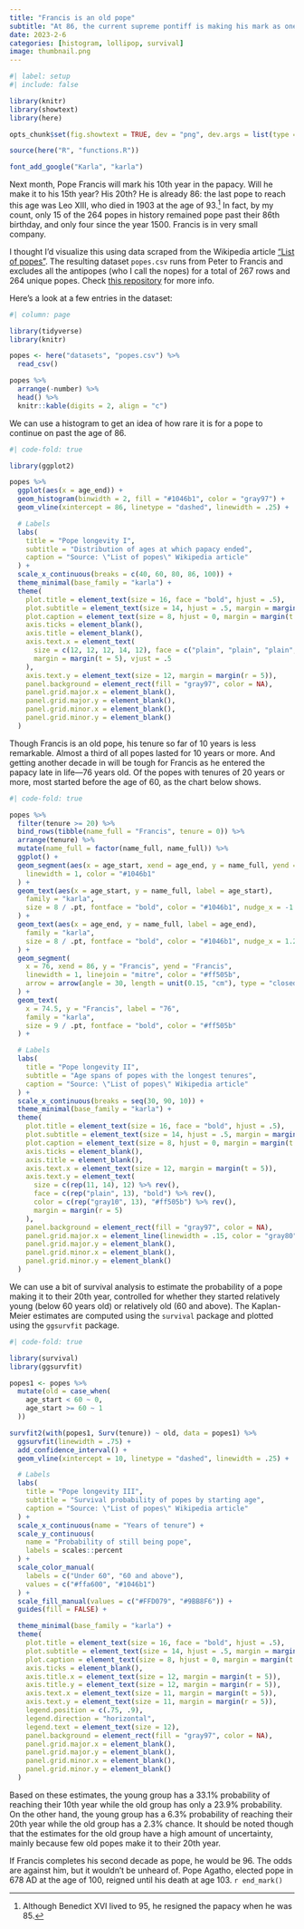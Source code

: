 ```yaml
---
title: "Francis is an old pope"
subtitle: "At 86, the current supreme pontiff is making his mark as one of history's oldest. How long can he go on?"
date: 2023-2-6
categories: [histogram, lollipop, survival]
image: thumbnail.png
---
```


```r
#| label: setup
#| include: false

library(knitr)
library(showtext)
library(here)

opts_chunk$set(fig.showtext = TRUE, dev = "png", dev.args = list(type = "cairo-png"))

source(here("R", "functions.R"))

font_add_google("Karla", "karla")
```

Next month, Pope Francis will mark his 10th year in the papacy. Will he make it to his 15th year? His 20th? He is already 86: the last pope to reach this age was Leo XIII, who died in 1903 at the age of 93.[^1] In fact, by my count, only 15 of the 264 popes in history remained pope past their 86th birthday, and only four since the year 1500. Francis is in very small company.

[^1]: Although Benedict XVI lived to 95, he resigned the papacy when he was 85.

I thought I'd visualize this using data scraped from the Wikipedia article ["List of popes"](https://en.wikipedia.org/wiki/List_of_popes). The resulting dataset `popes.csv` runs from Peter to Francis and excludes all the antipopes (who I call the nopes) for a total of 267 rows and 264 unique popes. Check [this repository](https://github.com/ksreyes/popes) for more info.

Here's a look at a few entries in the dataset:

```r
#| column: page

library(tidyverse)
library(knitr)

popes <- here("datasets", "popes.csv") %>%
  read_csv()

popes %>%
  arrange(-number) %>%
  head() %>%
  knitr::kable(digits = 2, align = "c")
```

We can use a histogram to get an idea of how rare it is for a pope to continue on past the age of 86.

```r
#| code-fold: true

library(ggplot2)

popes %>%
  ggplot(aes(x = age_end)) +
  geom_histogram(binwidth = 2, fill = "#1046b1", color = "gray97") +
  geom_vline(xintercept = 86, linetype = "dashed", linewidth = .25) +

  # Labels
  labs(
    title = "Pope longevity I",
    subtitle = "Distribution of ages at which papacy ended",
    caption = "Source: \"List of popes\" Wikipedia article"
  ) +
  scale_x_continuous(breaks = c(40, 60, 80, 86, 100)) +
  theme_minimal(base_family = "karla") +
  theme(
    plot.title = element_text(size = 16, face = "bold", hjust = .5),
    plot.subtitle = element_text(size = 14, hjust = .5, margin = margin(b = 12)),
    plot.caption = element_text(size = 8, hjust = 0, margin = margin(t = 10)),
    axis.ticks = element_blank(),
    axis.title = element_blank(),
    axis.text.x = element_text(
      size = c(12, 12, 12, 14, 12), face = c("plain", "plain", "plain", "bold", "plain"),
      margin = margin(t = 5), vjust = .5
    ),
    axis.text.y = element_text(size = 12, margin = margin(r = 5)),
    panel.background = element_rect(fill = "gray97", color = NA),
    panel.grid.major.x = element_blank(),
    panel.grid.major.y = element_blank(),
    panel.grid.minor.x = element_blank(),
    panel.grid.minor.y = element_blank()
  )
```

Though Francis is an old pope, his tenure so far of 10 years is less remarkable. Almost a third of all popes lasted for 10 years or more. And getting another decade in will be tough for Francis as he entered the papacy late in life---76 years old. Of the popes with tenures of 20 years or more, most started before the age of 60, as the chart below shows.

```r
#| code-fold: true

popes %>%
  filter(tenure >= 20) %>%
  bind_rows(tibble(name_full = "Francis", tenure = 0)) %>%
  arrange(tenure) %>%
  mutate(name_full = factor(name_full, name_full)) %>%
  ggplot() +
  geom_segment(aes(x = age_start, xend = age_end, y = name_full, yend = name_full),
    linewidth = 1, color = "#1046b1"
  ) +
  geom_text(aes(x = age_start, y = name_full, label = age_start),
    family = "karla",
    size = 8 / .pt, fontface = "bold", color = "#1046b1", nudge_x = -1.25
  ) +
  geom_text(aes(x = age_end, y = name_full, label = age_end),
    family = "karla",
    size = 8 / .pt, fontface = "bold", color = "#1046b1", nudge_x = 1.25
  ) +
  geom_segment(
    x = 76, xend = 86, y = "Francis", yend = "Francis",
    linewidth = 1, linejoin = "mitre", color = "#ff505b",
    arrow = arrow(angle = 30, length = unit(0.15, "cm"), type = "closed")
  ) +
  geom_text(
    x = 74.5, y = "Francis", label = "76",
    family = "karla",
    size = 9 / .pt, fontface = "bold", color = "#ff505b"
  ) +

  # Labels
  labs(
    title = "Pope longevity II",
    subtitle = "Age spans of popes with the longest tenures",
    caption = "Source: \"List of popes\" Wikipedia article"
  ) +
  scale_x_continuous(breaks = seq(30, 90, 10)) +
  theme_minimal(base_family = "karla") +
  theme(
    plot.title = element_text(size = 16, face = "bold", hjust = .5),
    plot.subtitle = element_text(size = 14, hjust = .5, margin = margin(b = 12)),
    plot.caption = element_text(size = 8, hjust = 0, margin = margin(t = 10)),
    axis.ticks = element_blank(),
    axis.title = element_blank(),
    axis.text.x = element_text(size = 12, margin = margin(t = 5)),
    axis.text.y = element_text(
      size = c(rep(11, 14), 12) %>% rev(),
      face = c(rep("plain", 13), "bold") %>% rev(),
      color = c(rep("gray10", 13), "#ff505b") %>% rev(),
      margin = margin(r = 5)
    ),
    panel.background = element_rect(fill = "gray97", color = NA),
    panel.grid.major.x = element_line(linewidth = .15, color = "gray80"),
    panel.grid.major.y = element_blank(),
    panel.grid.minor.x = element_blank(),
    panel.grid.minor.y = element_blank()
  )
```

We can use a bit of survival analysis to estimate the probability of a pope making it to their 20th year, controlled for whether they started relatively young (below 60 years old) or relatively old (60 and above). The Kaplan-Meier estimates are computed using the `survival` package and plotted using the `ggsurvfit` package.

```r
#| code-fold: true

library(survival)
library(ggsurvfit)

popes1 <- popes %>%
  mutate(old = case_when(
    age_start < 60 ~ 0,
    age_start >= 60 ~ 1
  ))

survfit2(with(popes1, Surv(tenure)) ~ old, data = popes1) %>%
  ggsurvfit(linewidth = .75) +
  add_confidence_interval() +
  geom_vline(xintercept = 10, linetype = "dashed", linewidth = .25) +

  # Labels
  labs(
    title = "Pope longevity III",
    subtitle = "Survival probability of popes by starting age",
    caption = "Source: \"List of popes\" Wikipedia article"
  ) +
  scale_x_continuous(name = "Years of tenure") +
  scale_y_continuous(
    name = "Probability of still being pope",
    labels = scales::percent
  ) +
  scale_color_manual(
    labels = c("Under 60", "60 and above"),
    values = c("#ffa600", "#1046b1")
  ) +
  scale_fill_manual(values = c("#FFD079", "#9BB8F6")) +
  guides(fill = FALSE) +

  theme_minimal(base_family = "karla") +
  theme(
    plot.title = element_text(size = 16, face = "bold", hjust = .5),
    plot.subtitle = element_text(size = 14, hjust = .5, margin = margin(b = 12)),
    plot.caption = element_text(size = 8, hjust = 0, margin = margin(t = 10)),
    axis.ticks = element_blank(),
    axis.title.x = element_text(size = 12, margin = margin(t = 5)),
    axis.title.y = element_text(size = 12, margin = margin(r = 5)),
    axis.text.x = element_text(size = 11, margin = margin(t = 5)),
    axis.text.y = element_text(size = 11, margin = margin(r = 5)),
    legend.position = c(.75, .9),
    legend.direction = "horizontal",
    legend.text = element_text(size = 12),
    panel.background = element_rect(fill = "gray97", color = NA),
    panel.grid.major.x = element_blank(),
    panel.grid.major.y = element_blank(),
    panel.grid.minor.x = element_blank(),
    panel.grid.minor.y = element_blank()
  )
```

Based on these estimates, the young group has a 33.1% probability of reaching their 10th year while the old group has only a 23.9% probability. On the other hand, the young group has a 6.3% probability of reaching their 20th year while the old group has a 2.3% chance. It should be noted though that the estimates for the old group have a high amount of uncertainty, mainly because few old popes make it to their 20th year.

If Francis completes his second decade as pope, he would be 96. The odds are against him, but it wouldn't be unheard of. Pope Agatho, elected pope in 678 AD at the age of 100, reigned until his death at age 103. `r end_mark()`
